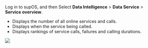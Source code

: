 
Log in to supOS, and then Select **Data Intelligence** > **Data Service** > **Service overview**.

- Displays the number of all online services and calls.
- Displays when the service being called.
- Displays rankings of service calls, failures and calling durations.

![](https://wordpressfreezonex.oss-accelerate.aliyuncs.com/supDAM/62.png)
